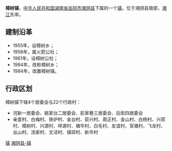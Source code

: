 {{中国乡级行政区<!---乡级行政区专用模板--->
|行政区全称 = 樟树镇
|景观照片文件名 = 
|景观照片描述 = 
|位置图文件名 = 
|位置图描述 = 
|汉语拼音 = 
|通用拼音 = 
|上级行政区 = [[湖南省|湖南省]][[岳阳市|岳阳市]][[湘阴县|湘阴县]]
|行政区类别 = 镇
|行政区划代码 = 430624104
|建置时间 = 1984年
|政府驻地 = 佘坡里
|地理坐标 = 
|毗邻 = 
|行政区划 = 26
|村委会 = 22
|居委会 = 4
|总面积 = 54.7平方公里
|户籍人口 = 2.7万
|户籍人口年份 = 
|常住人口 = 
|常住人口年份 = 
|人口密度 = 
|GDP = 
|GDP年份 = 
|邮政编码 = 
|电话区号 = 
|时区 = UTC+8（[[东八区|东八区]]）
|官方网站 = 
|网站名称 = 
}}
'''樟树镇'''，[[中华人民共和国|中华人民共和国]][[湖南省|湖南省]][[岳阳市|岳阳市]][[湘阴县|湘阴县]]下属的一个[[镇|镇]]，位于湘阴县南部，[[湘江|湘江]]东岸。

==建制沿革==
*1955年，设樟树乡；
*1958年，属火箭公社；
*1961年，设樟树公社；
*1984年，改称樟树乡；
*1984年，改置樟树镇。

==行政区划==
樟树镇下辖4个居委会与22个行政村：
*河新一居委会、姚家台二居委会、彭家巷三居委会、后街四居委会
*亲爱村、白梅村、铁炉村、金台村、荻兴村、周正村、金山村、白杨村、兴荷村、樟树村、兴源村、祥源村、塘华村、白毛村、友谊村、官塘村、飞龙村、丛山村、汤家村、文泾村、镇郊村、新华村

{{湖南小作品}}
{{湘阴县行政区划}}

[[Category:湘阴县行政区划|镇]]
[[Category:岳阳乡镇|湘阴县-镇]]